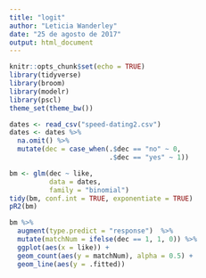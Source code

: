 ```yaml
---
title: "logit"
author: "Leticia Wanderley"
date: "25 de agosto de 2017"
output: html_document
---
```


```r
knitr::opts_chunk$set(echo = TRUE)
library(tidyverse)
library(broom)
library(modelr)
library(pscl)
theme_set(theme_bw())
```

```r
dates <- read_csv("speed-dating2.csv")
dates <- dates %>% 
  na.omit() %>%
  mutate(dec = case_when(.$dec == "no" ~ 0, 
                         .$dec == "yes" ~ 1))
```

```r
bm <- glm(dec ~ like, 
          data = dates, 
          family = "binomial")
tidy(bm, conf.int = TRUE, exponentiate = TRUE)
pR2(bm)
```

```r
bm %>% 
  augment(type.predict = "response")  %>% 
  mutate(matchNum = ifelse(dec == 1, 1, 0)) %>% 
  ggplot(aes(x = like)) + 
  geom_count(aes(y = matchNum), alpha = 0.5) + 
  geom_line(aes(y = .fitted))
```
